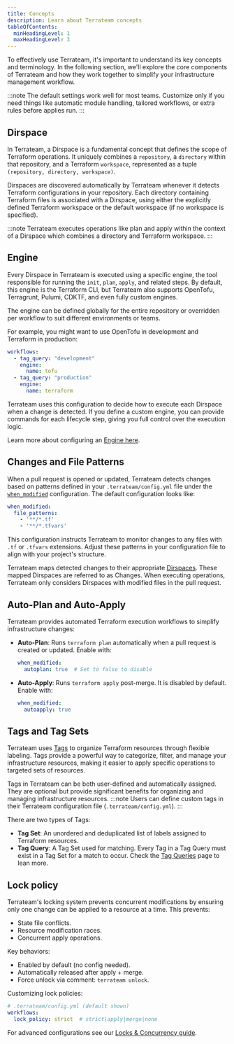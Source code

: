 ```yaml
---
title: Concepts
description: Learn about Terrateam concepts
tableOfContents:
  minHeadingLevel: 1
  maxHeadingLevel: 3
---
```


To effectively use Terrateam, it's important to understand its key concepts and terminology. In the following section, we'll explore the core components of Terrateam and how they work together to simplify your infrastructure management workflow.

:::note
The default settings work well for most teams. Customize only if you need things like automatic module handling, tailored workflows, or extra rules before applies run.
:::

## Dirspace

In Terrateam, a Dirspace is a fundamental concept that defines the scope of Terraform operations. It uniquely combines a `repository`, a `directory` within that repository, and a Terraform `workspace`, represented as a tuple `(repository, directory, workspace)`.

Dirspaces are discovered automatically by Terrateam whenever it detects Terraform configurations in your repository. Each directory containing Terraform files is associated with a Dirspace, using either the explicitly defined Terraform workspace or the default workspace (if no workspace is specified).

:::note
Terrateam executes operations like plan and apply within the context of a Dirspace which combines a directory and Terraform workspace.
:::

## Engine

Every Dirspace in Terrateam is executed using a specific engine, the tool responsible for running the `init`, `plan`, `apply`, and related steps. By default, this engine is the Terraform CLI, but Terrateam also supports OpenTofu, Terragrunt, Pulumi, CDKTF, and even fully custom engines.

The engine can be defined globally for the entire repository or overridden per workflow to suit different environments or teams.

For example, you might want to use OpenTofu in development and Terraform in production:

```yaml
workflows:
  - tag_query: "development"
    engine:
      name: tofu
  - tag_query: "production"
    engine:
      name: terraform
```

Terrateam uses this configuration to decide how to execute each Dirspace when a change is detected. If you define a custom engine, you can provide commands for each lifecycle step, giving you full control over the execution logic.

Learn more about configuring an [Engine here](/configuration-reference/engine).

## Changes and File Patterns

When a pull request is opened or updated, Terrateam detects changes based on patterns defined in your `.terrateam/config.yml` file under the [`when_modified`](/configuration-reference/when-modified) configuration. The default configuration looks like:

```yaml
when_modified:
  file_patterns:
    - '**/*.tf'
    - '**/*.tfvars'
```

This configuration instructs Terrateam to monitor changes to any files with `.tf` or `.tfvars` extensions. Adjust these patterns in your configuration file to align with your project's structure.

Terrateam maps detected changes to their appropriate [Dirspaces](/getting-started/concepts#dirspace). These mapped Dirspaces are referred to as Changes. When executing operations, Terrateam only considers Dirspaces with modified files in the pull request.

## Auto-Plan and Auto-Apply

Terrateam provides automated Terraform execution workflows to simplify infrastructure changes:

- **Auto-Plan**: Runs `terraform plan` automatically when a pull request is created or updated. Enable with:
  ```yaml
  when_modified:
    autoplan: true  # Set to false to disable
  ```
- **Auto-Apply**: Runs `terraform apply` post-merge. It is disabled by default. Enable with:
  ```yaml
  when_modified:
    autoapply: true
  ```

## Tags and Tag Sets

Terrateam uses [Tags](/advanced-workflows/tags) to organize Terraform resources through flexible labeling. Tags provide a powerful way to categorize, filter, and manage your infrastructure resources, making it easier to apply specific operations to targeted sets of resources.

Tags in Terrateam can be both user-defined and automatically assigned. They are optional but provide significant benefits for organizing and managing infrastructure resources.
:::note
Users can define custom tags in their Terrateam configuration file (`.terrateam/config.yml`).
:::

There are two types of Tags:

- **Tag Set**: An unordered and deduplicated list of labels assigned to Terraform resources.
- **Tag Query**: A Tag Set used for matching. Every Tag in a Tag Query must exist in a Tag Set for a match to occur. Check the [Tag Queries](/getting-started/tag-queries) page to lean more.

## Lock policy

Terrateam's locking system prevents concurrent modifications by ensuring only one change can be applied to a resource at a time. This prevents:

- State file conflicts.
- Resource modification races.
- Concurrent apply operations.

Key behaviors:
- Enabled by default (no config needed).
- Automatically released after apply + merge.
- Force unlock via comment: `terrateam unlock`.

Customizing lock policies:
```yaml
# .terrateam/config.yml (default shown)
workflows:
  lock_policy: strict  # strict|apply|merge|none
```

For advanced configurations see our [Locks & Concurrency guide](/advanced-workflows/locks-and-concurrency).
